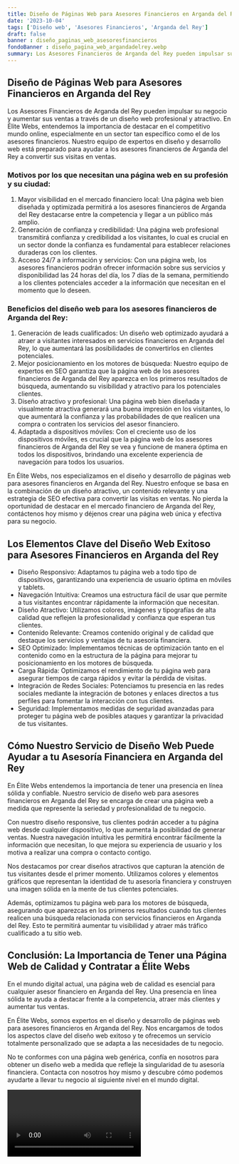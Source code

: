```yaml
---
title: Diseño de Páginas Web para Asesores Financieros en Arganda del Rey
date: '2023-10-04'
tags: ['Diseño web', 'Asesores Financieros', 'Arganda del Rey']
draft: false
banner : diseño_paginas_web_asesoresfinancieros
fondoBanner : diseño_pagina_web_argandadelrey.webp
summary: Los Asesores Financieros de Arganda del Rey pueden impulsar su negocio y aumentar sus ventas a través de un diseño web profesional y atractivo. En Élite Webs, entendemos la importancia de destacar en el competitivo mundo online, especialmente en un sector tan específico como el de los asesores financieros. Nuestro equipo de expertos en diseño y desarrollo web está preparado para ayudar a los asesores financieros de Arganda del Rey a convertir sus visitas en ventas.
---
```


## Diseño de Páginas Web para Asesores Financieros en Arganda del Rey

Los Asesores Financieros de Arganda del Rey pueden impulsar su negocio y aumentar sus ventas a través de un diseño web profesional y atractivo. En Élite Webs, entendemos la importancia de destacar en el competitivo mundo online, especialmente en un sector tan específico como el de los asesores financieros. Nuestro equipo de expertos en diseño y desarrollo web está preparado para ayudar a los asesores financieros de Arganda del Rey a convertir sus visitas en ventas.

### Motivos por los que necesitan una página web en su profesión y su ciudad:
1. Mayor visibilidad en el mercado financiero local: Una página web bien diseñada y optimizada permitirá a los asesores financieros de Arganda del Rey destacarse entre la competencia y llegar a un público más amplio.
2. Generación de confianza y credibilidad: Una página web profesional transmitirá confianza y credibilidad a los visitantes, lo cual es crucial en un sector donde la confianza es fundamental para establecer relaciones duraderas con los clientes.
3. Acceso 24/7 a información y servicios: Con una página web, los asesores financieros podrán ofrecer información sobre sus servicios y disponibilidad las 24 horas del día, los 7 días de la semana, permitiendo a los clientes potenciales acceder a la información que necesitan en el momento que lo deseen.

### Beneficios del diseño web para los asesores financieros de Arganda del Rey:
1. Generación de leads cualificados: Un diseño web optimizado ayudará a atraer a visitantes interesados en servicios financieros en Arganda del Rey, lo que aumentará las posibilidades de convertirlos en clientes potenciales.
2. Mejor posicionamiento en los motores de búsqueda: Nuestro equipo de expertos en SEO garantiza que la página web de los asesores financieros de Arganda del Rey aparezca en los primeros resultados de búsqueda, aumentando su visibilidad y atractivo para los potenciales clientes.
3. Diseño atractivo y profesional: Una página web bien diseñada y visualmente atractiva generará una buena impresión en los visitantes, lo que aumentará la confianza y las probabilidades de que realicen una compra o contraten los servicios del asesor financiero.
4. Adaptada a dispositivos móviles: Con el creciente uso de los dispositivos móviles, es crucial que la página web de los asesores financieros de Arganda del Rey se vea y funcione de manera óptima en todos los dispositivos, brindando una excelente experiencia de navegación para todos los usuarios.

En Élite Webs, nos especializamos en el diseño y desarrollo de páginas web para asesores financieros en Arganda del Rey. Nuestro enfoque se basa en la combinación de un diseño atractivo, un contenido relevante y una estrategia de SEO efectiva para convertir las visitas en ventas. No pierda la oportunidad de destacar en el mercado financiero de Arganda del Rey, contáctenos hoy mismo y déjenos crear una página web única y efectiva para su negocio.

<GifSeo />

<Cta />

## Los Elementos Clave del Diseño Web Exitoso para Asesores Financieros en Arganda del Rey

- Diseño Responsivo: Adaptamos tu página web a todo tipo de dispositivos, garantizando una experiencia de usuario óptima en móviles y tablets.
- Navegación Intuitiva: Creamos una estructura fácil de usar que permite a tus visitantes encontrar rápidamente la información que necesitan.
- Diseño Atractivo: Utilizamos colores, imágenes y tipografías de alta calidad que reflejen la profesionalidad y confianza que esperan tus clientes.
- Contenido Relevante: Creamos contenido original y de calidad que destaque los servicios y ventajas de tu asesoría financiera.
- SEO Optimizado: Implementamos técnicas de optimización tanto en el contenido como en la estructura de la página para mejorar tu posicionamiento en los motores de búsqueda.
- Carga Rápida: Optimizamos el rendimiento de tu página web para asegurar tiempos de carga rápidos y evitar la pérdida de visitas.
- Integración de Redes Sociales: Potenciamos tu presencia en las redes sociales mediante la integración de botones y enlaces directos a tus perfiles para fomentar la interacción con tus clientes.
- Seguridad: Implementamos medidas de seguridad avanzadas para proteger tu página web de posibles ataques y garantizar la privacidad de tus visitantes.

## Cómo Nuestro Servicio de Diseño Web Puede Ayudar a tu Asesoría Financiera en Arganda del Rey

En Élite Webs entendemos la importancia de tener una presencia en línea sólida y confiable. Nuestro servicio de diseño web para asesores financieros en Arganda del Rey se encarga de crear una página web a medida que represente la seriedad y profesionalidad de tu negocio.

Con nuestro diseño responsive, tus clientes podrán acceder a tu página web desde cualquier dispositivo, lo que aumenta la posibilidad de generar ventas. Nuestra navegación intuitiva les permitirá encontrar fácilmente la información que necesitan, lo que mejora su experiencia de usuario y los motiva a realizar una compra o contacto contigo.

Nos destacamos por crear diseños atractivos que capturan la atención de tus visitantes desde el primer momento. Utilizamos colores y elementos gráficos que representan la identidad de tu asesoría financiera y construyen una imagen sólida en la mente de tus clientes potenciales.

Además, optimizamos tu página web para los motores de búsqueda, asegurando que aparezcas en los primeros resultados cuando tus clientes realicen una búsqueda relacionada con servicios financieros en Arganda del Rey. Esto te permitirá aumentar tu visibilidad y atraer más tráfico cualificado a tu sitio web.

## Conclusión: La Importancia de Tener una Página Web de Calidad y Contratar a Élite Webs

En el mundo digital actual, una página web de calidad es esencial para cualquier asesor financiero en Arganda del Rey. Una presencia en línea sólida te ayuda a destacar frente a la competencia, atraer más clientes y aumentar tus ventas.

En Élite Webs, somos expertos en el diseño y desarrollo de páginas web para asesores financieros en Arganda del Rey. Nos encargamos de todos los aspectos clave del diseño web exitoso y te ofrecemos un servicio totalmente personalizado que se adapta a las necesidades de tu negocio.

No te conformes con una página web genérica, confía en nosotros para obtener un diseño web a medida que refleje la singularidad de tu asesoría financiera. Contacta con nosotros hoy mismo y descubre cómo podemos ayudarte a llevar tu negocio al siguiente nivel en el mundo digital.

<Video />

<CtaBot job='Asesores Financieros' city='Arganda del Rey'/>

<Gmaps query='Arganda del Rey+españa+maps' />